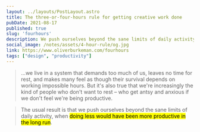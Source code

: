 ```yaml
---
layout: ../layouts/PostLayout.astro
title: The three-or-four-hours rule for getting creative work done
pubDate: 2021-08-17
published: true
slug: 'fourhours'
description: We push ourselves beyond the sane limits of daily activity when doing less would have been more productive in the long run.
social_image: /notes/assets/4-hour-rule/og.jpg
link: https://www.oliverburkeman.com/fourhours
tags: ["design", "productivity"]
---
```


<Link title="The three-or-four-hours rule for getting creative work done" href="https://www.oliverburkeman.com/fourhours" />

> ...we live in a system that demands too much of us, leaves no time for rest, and makes many feel as though their survival depends on working impossible hours. But it's also true that we're increasingly the kind of people who don't want to rest – who get antsy and anxious if we don't feel we're being productive.

> The usual result is that we push ourselves beyond the sane limits of daily activity, when <mark>doing less would have been more productive in the long run</mark>.
